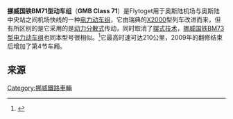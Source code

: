 {{鐵路車輛
|車輛名稱=挪威国铁71型电力动车组
|公司色=
|圖像=GMB BFM 71104 1.jpg
|圖像說明=停靠在奥斯陆中央车站的71型动车组
|類型=[[电力动车组|电力动车组]]
|型號=
|原產國={{NOR}}
|設計=
|製造=[[Adtranz|Adtranz]]
|訂單編號=
|車輛編號=
|製造年份=1997年—1998年
|投入服務=
|用戶=[[挪威国家铁路|挪威国家铁路]]
|產量=16组
|衍生自=
|衍生型=
|輛數=
|編組=3辆（初期）、4辆（翻新）
|營運最高速度=210
|設計最高速度=
|試驗最高速度=
|起動加速度=
|減速度（正常）=
|減速度（緊急）=
|載客量=
|編組載客量=168
|編組長度=82.3
|全長=先头车：27,900 mm<br />中间车：26,320
|全闊=3,240
|全高=4,350
|車輛重量=先头车：52 t<br />中间车：54
|編組總重量=
|軸重=
|軸距=
|軌距=1,435
|輪徑=
|轉向架=
|車身物料=
|電化方式=AC 15 kV 16⅔ Hz
|傳動方式=
|柴油機=
|輸出功率=
|發動機=
|牽引電動機=
|電動機輸出=
|編組輸出=2,645 kW
|傳動比=
|控制裝置=
|驅動裝置=
|變速段數=
|制動方式=
|保安裝置=
|全寬備註=
}}

'''挪威国铁BM71型动车组'''（'''GMB Class 71'''）是Flytoget用于奥斯陆机场与奥斯陆中央站之间机场快线的一种[[电力动车组|电力动车组]]，它由瑞典的[[X2000|X2000]]型列车改进而来，但有所区别的是它采用的是[[动力分散式|动力分散式]]传动，同时取消了[[摆式列车|摆式技术]]，[[挪威国铁BM73型电力动车组|挪威国铁BM73型电力动车组]]也同本型号很相似。<ref name=elektrolok>{{cite book |first=Nils Carl |last=Aspenberg |title=Elektrolok i Norge |year=2001 |publisher=Baneforlaget |location=Oslo |language=Norwegian |isbn=82-91448-42-6 |page=185–188}}</ref>它最高时速可达210公里，2009年的翻修结束后增加了第4节车厢。

==来源==
{{reflist}}

[[Category:挪威鐵路車輛|Category:挪威鐵路車輛]]